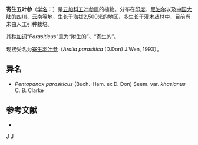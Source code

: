{{Speciesbox
| genus = Pentapanax
| species = parasiticus
| authority = (Buch.-Ham. ex D. Don) Seem., 1864
| subdivision_ranks =[[变种|变种]]
| subdivision =
* 寄生五叶参 ''P. p.'' var. ''parasiticus''
* [[毛梗寄生五叶参|毛梗寄生五叶参]] ''P. p.'' var. ''khasianus''
}}

'''寄生五叶参'''（[[学名|学名]]：{{lang|la|''Pentapanax parasiticus''}}）是[[五加科|五加科]][[五叶参属|五叶参属]]的植物。分布在[[印度|印度]]、[[尼泊尔|尼泊尔]]以及[[中国大陆|中国大陆]]的[[四川|四川]]、[[云南|云南]]等地，生长于海拔2,500米的地区，多生长于灌木丛林中，目前尚未由人工引种栽培。

其[[种加词|种加词]]“''Parasiticus''”意为“附生的”、“寄生的”。

现接受名为[[寄生羽叶参|寄生羽叶参]]（''Aralia parasitica'' (D.Don) J.Wen, 1993）。

== 异名 ==
* ''Pentapanax parasiticus'' (Buch.-Ham. ex D. Don) Seem. var. ''khasianus'' C. B. Clarke

== 参考文献 ==
<div class="references-small">
* {{cite web| url =http://www.bioinfo.cn/db05/KmzwSpecies.php?action=view&id=1535| title =寄生五叶参（原变种）| work =《中国高等植物数据库全库》| publisher =中国科学院微生物研究所| author =昆明植物研究所| accessdate =2009-02-22| deadurl =yes| archiveurl =https://web.archive.org/web/20160305071609/http://www.bioinfo.cn/db05/KmzwSpecies.php?action=view&id=1535| archivedate =2016-03-05}}
</div>
{{Taxonbar|from=Q10952488}}

[[Category:五叶参属|J]]
[[Category:1864年描述的植物|J]]


{{Apiales-stub}}